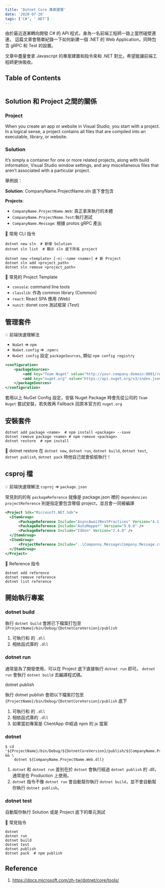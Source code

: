 ```yaml
---
title: 'Dotnet Core 專案建置'
date: '2020-07-20'
tags: ['C#', '.NET']
---
```


由於最近逐漸轉向開發 C# 的 API 程式，身為一名前端工程師一路上當然碰壁連連。
這篇文章會簡單紀錄一下如何新建一個 .NET 的 Web Application，同時包含 gRPC 和 Test 的設置。

文章中盡量會拿 Javascript 的專案建置和指令來和 .NET 對比，希望能讓前端工程師更快吸收。

## Table of Contents

```toc

```

## Solution 和 Project 之間的關係

### Project

When you create an app or website in Visual Studio, you start with a project. In a logical sense, a project contains all files that are compiled into an executable, library, or website.

### Solution

It’s simply a container for one or more related projects, along with build information, Visual Studio window settings, and any miscellaneous files that aren’t associated with a particular project.

舉例說：

**Solution**: CompanyName.ProjectName.sln 底下會包含

**Projects**:

- `CompanyName.ProjectName.Web`: 真正拿來執行的本體
- `CompanyName.ProjectName.Test`:執行測試
- `CompanyName.Message`: 根據 protos gRPC 產出

📖 常用 CLI 指令

```shell
dotnet new sln  # 新增 Solution
dotnet sln list  # 顯示 sln 底下所有 project

dotnet new <template> [-n|--name <name>] # 新 Project
dotnet sln add <project_path>
dotnet sln remove <project_path>
```

📖 常見的 Project Template

- `console`: command line tools
- `classlib`: 作為 common library (Common)
- `react`: React SPA 應用 (Web)
- `nunit`: donet core 測試框架 (Test)

## 管理套件

💡 前端快速理解法

- `NuGet` => `npm`
- `NuGet.config` => `.npmrc`
- `NuGet config` 設定 `packageSources`, 類似 `npm config registry`

```xml
<configuration>
    <packageSources>
        <add key="Team Nuget" value="http://your.company.domain:8081/repository/nuget-group/" />
        <add key="nuget.org" value="https://api.nuget.org/v3/index.json" protocolVersion="3" />
    </packageSources>
</configuration>
```

套用以上 NuGet Config 設定，安裝 Nuget Package 時會先從公司的 `Team Nuget` 嘗試安裝，若失敗再 Fallback 回原本官方的 `nuget.org`

## 安裝套件

```shell
dotnet add package <name>  # npm install <package> --save
dotnet remove package <name> # npm remove <package>
dotnet restore  # npm install
```

🤫 dotnet restore 在 `dotnet new`, `dotnet run`, `dotnet build`, `dotnet test`, `dotnet publish`, `dotnet pack` 時他自己就會偷偷執行！

## csproj 檔

💡 前端快速理解法
`csproj` => `package.json`

常見到的的有
`packageReference` 就像是 package.json 裡的 `dependencies`
`projectReference` 則是指定要包含哪個 project，並且會一同被編譯

```xml
<Project Sdk="Microsoft.NET.Sdk">
  <ItemGroup>
      <PackageReference Include="AsyncAwaitBestPractices" Version="4.1.1" />
      <PackageReference Include="AutoMapper" Version="9.0.0" />
      <PackageReference Include="IdGen" Version="2.4.0" />
  </ItemGroup>
  <ItemGroup>
      <ProjectReference Include="..\Componny.Message\Compony.Message.csproj" />
  </ItemGroup>
</Project>
```

📖 Reference 指令

```shell
dotnet add reference
dotnet remove reference
dotnet list reference
```

## 開始執行專案

### dotnet build

執行 `dotnet build` 會將已下檔案打包至 `{ProjectName}/bin/Debug/{DotnetCoreVersion}/publish`

1. 可執行和 的 `.dll`
2. 相依函式庫的 `.dll`

### dotnet run

通常是為了開發使用，可以在 Project 底下直接執行 `dotnet run` 即可。
`dotnet run` 會執行 `dotnet build` 去編譯程式碼。

dotnet publish

執行 dotnet publish 會把以下檔案打包至 `{ProjectName}/bin/Debug/{DotnetCoreVersion}/publish` 底下

1. 可執行和 的 `.dll`
2. 相依函式庫的 `.dll`
3. 如果當初專案是 ClientApp 中經過 npm 的 js 當案

### dotnet

```shell
$ cd '${ProjectName}/bin/Debug/${DotnetCoreVersion}/publish/${CompanyName.ProjectName.Web.dll}' && \
    dotnet ${CompanyName.ProjectName.Web.dll}
```

1. `dotnet` 和 `dotnet run` 差別在於 `dotnet` 會執行經過 `dotnet publish` 的 .dll，通常是在 Production 上使用。
2. `dotnet` 指令不像 `dotnet run` 會自動幫你執行 `dotnet build`，並不會自動幫你執行 `dotnet publish`。

### dotnet test

自動幫你執行 Solution 或是 Project 底下的單元測試

📖 常見指令

```shell
dotnet
dotnet run
dotnet build
dotnet test
dotnet publish
dotnet pack  # npm publish
```

## Reference

1. https://docs.microsoft.com/zh-tw/dotnet/core/tools/
